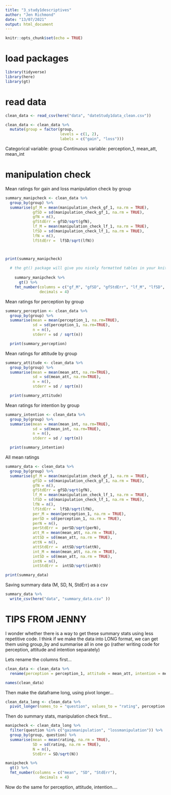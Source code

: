 ```yaml
---
title: "3_study1descriptives"
author: "Jen Richmond"
date: "13/07/2021"
output: html_document
---
```


```r
knitr::opts_chunk$set(echo = TRUE)
```

# load packages
```r
library(tidyverse)
library(here)
library(gt)

```

# read data
```r
clean_data <- read_csv(here("data", "dateStudy1data_clean.csv"))

clean_data <- clean_data %>%
  mutate(group = factor(group, 
                        levels = c(1, 2),
                        labels = c("gain", "loss")))


```

Categorical variable: group
Continuous variable: perception_1, mean_att, mean_int

# manipulation check

Mean ratings for gain and loss manipulation check by group

```r

summary_manipcheck <- clean_data %>%
  group_by(group) %>%
  summarise(gf_M = mean(manipulation_check_gf_1, na.rm = TRUE),
            gfSD = sd(manipulation_check_gf_1, na.rm = TRUE), 
            gfN = n(), 
            gfStdErr = gfSD/sqrt(gfN),
            lf_M = mean(manipulation_check_lf_1, na.rm = TRUE),
            lfSD = sd(manipulation_check_lf_1, na.rm = TRUE), 
            lfN = n(), 
            lfStdErr =  lfSD/sqrt(lfN))



print(summary_manipcheck)
  
  # the gt() package will give you nicely formatted tables in your knitted documnet, you can also control digits displayed with fmt_number
  
    summary_manipcheck %>% 
      gt() %>%
    fmt_number(columns = c("gf_M", "gfSD", "gfStdErr", "lf_M", "lfSD", "lfStdErr"), 
               decimals = 4)

```

Mean ratings for perception by group

```r

summary_perception <- clean_data %>%
  group_by(group) %>%
  summarise(mean = mean(perception_1, na.rm=TRUE), 
            sd = sd(perception_1, na.rm=TRUE), 
            n = n(), 
            stderr = sd / sqrt(n))

  print(summary_perception)

```

Mean ratings for attitude by group

```r

summary_attitude <- clean_data %>%
  group_by(group) %>%
  summarise(mean = mean(mean_att, na.rm=TRUE), 
            sd = sd(mean_att, na.rm=TRUE), 
            n = n(), 
            stderr = sd / sqrt(n))

  print(summary_attitude)

```

Mean ratings for intention by group

```r

summary_intention <- clean_data %>%
  group_by(group) %>%
  summarise(mean = mean(mean_int, na.rm=TRUE), 
            sd = sd(mean_int, na.rm=TRUE), 
            n = n(), 
            stderr = sd / sqrt(n))

  print(summary_intention)

```

All mean ratings

```r

summary_data <- clean_data %>%    
  group_by(group) %>%
  summarise(gf_M = mean(manipulation_check_gf_1, na.rm = TRUE),
            gfSD = sd(manipulation_check_gf_1, na.rm = TRUE), 
            gfN = n(), 
            gfStdErr = gfSD/sqrt(gfN),
            lf_M = mean(manipulation_check_lf_1, na.rm = TRUE),
            lfSD = sd(manipulation_check_lf_1, na.rm = TRUE), 
            lfN = n(), 
            lfStdErr =  lfSD/sqrt(lfN),
            per_M = mean(perception_1, na.rm = TRUE),
            perSD = sd(perception_1, na.rm = TRUE), 
            perN = n(), 
            perStdErr =  perSD/sqrt(perN),
            att_M = mean(mean_att, na.rm = TRUE),
            attSD = sd(mean_att, na.rm = TRUE), 
            attN = n(), 
            attStdErr =  attSD/sqrt(attN),
            int_M = mean(mean_att, na.rm = TRUE),
            intSD = sd(mean_att, na.rm = TRUE), 
            intN = n(), 
            intStdErr =  intSD/sqrt(intN))

print(summary_data)

```

Saving summary data (M, SD, N, StdErr) as a csv

```r

summary_data %>%
  write_csv(here("data", "summary_data.csv" ))

```


# TIPS FROM JENNY

I wonder whether there is a way to get these summary stats using less repetitive code. I think if we make the data into LONG format, we can get them using group_by and summarise all in one go (rather writing code for perception, attitude and intention separately)

Lets rename the columns first...

```r
clean_data <- clean_data %>%
  rename(perception = perception_1, attitude = mean_att, intention = mean_int, gainmanipulation = manipulation_check_gf_1, lossmanipulation = manipulation_check_lf_1)

names(clean_data)
```

Then make the dataframe long, using pivot longer...

```r
clean_data_long <- clean_data %>%
  pivot_longer(names_to = "question", values_to = "rating", perception:lossmanipulation)
```

Then do summary stats, manipulation check first...

```r
manipcheck <- clean_data_long %>%
  filter(question %in% c("gainmanipulation", "lossmanipulation")) %>%
  group_by(group, question) %>%
  summarise(mean = mean(rating, na.rm = TRUE),
            SD = sd(rating, na.rm = TRUE), 
            N = n(), 
            StdErr = SD/sqrt(N)) 

manipcheck %>%
  gt() %>%
  fmt_number(columns = c("mean", "SD", "StdErr"), 
               decimals = 4)
```

Now do the same for perception, attitude, intention....


```r

```

